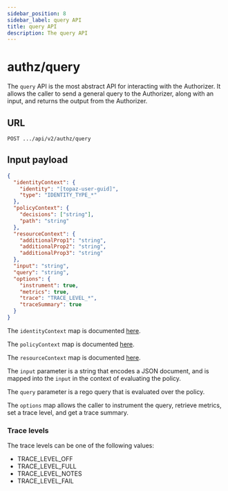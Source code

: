 ```yaml
---
sidebar_position: 8
sidebar_label: query API
title: query API
description: The query API
---
```


# authz/query

The `query` API is the most abstract API for interacting with the Authorizer. It allows the caller to
send a general query to the Authorizer, along with an input, and returns the output from the
Authorizer.

## URL

`POST .../api/v2/authz/query`

## Input payload

```json
{
  "identityContext": {
    "identity": "[topaz-user-guid]",
    "type": "IDENTITY_TYPE_*"
  },
  "policyContext": {
    "decisions": ["string"],
    "path": "string"
  },
  "resourceContext": {
    "additionalProp1": "string",
    "additionalProp2": "string",
    "additionalProp3": "string"
  },
  "input": "string",
  "query": "string",
  "options": {
    "instrument": true,
    "metrics": true,
    "trace": "TRACE_LEVEL_*",
    "traceSummary": true
  }
}
```

The `identityContext` map is documented [here](/docs/authorizer-guide/identity-context).

The `policyContext` map is documented [here](/docs/authorizer-guide/policy-context).

The `resourceContext` map is documented [here](/docs/authorizer-guide/resource-context).

The `input` parameter is a string that encodes a JSON document, and is mapped into the `input` in the context of
evaluating the policy.

The `query` parameter is a rego query that is evaluated over the policy.

The `options` map allows the caller to instrument the query, retrieve metrics, set a trace level, and
get a trace summary.

### Trace levels

The trace levels can be one of the following values:

- TRACE_LEVEL_OFF
- TRACE_LEVEL_FULL
- TRACE_LEVEL_NOTES
- TRACE_LEVEL_FAIL
